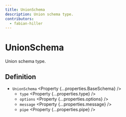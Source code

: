```yaml
---
title: UnionSchema
description: Union schema type.
contributors:
  - fabian-hiller
---
```



# UnionSchema

Union schema type.

## Definition

- `UnionSchema` <Property {...properties.BaseSchema} />
  - `type` <Property {...properties.type} />
  - `options` <Property {...properties.options} />
  - `message` <Property {...properties.message} />
  - `pipe` <Property {...properties.pipe} />
